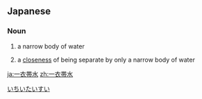 ==Japanese==
{{ja-kanjitab|いち|い|たい|すい|yomi=on}}

===Noun===
{{ja-noun|いち.い.たい.すい}}

# a narrow body of water
# {{lb|ja|idiomatic|sort=いちいたいすい}} a [[closeness]] of being separate by only a narrow body of water

[[Category:Yojijukugo|いちいたいすい]]

[[ja:一衣帯水]]
[[zh:一衣帯水]]